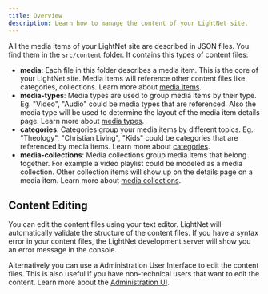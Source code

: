 ```yaml
---
title: Overview
description: Learn how to manage the content of your LightNet site.
---
```


All the media items of your LightNet site are described in JSON files. You find them in the `src/content` folder. It contains this types of content files:

- **media**: Each file in this folder describes a media item. This is the core of your LightNet site. Media Items
  will reference other content files like categories, collections. Learn more about [media items](/content/media-items).
- **media-types**: Media types are used to group media items by their type. Eg. "Video", "Audio" could be media types that are
  referenced. Also the media type will be used to determine the layout of the media item details page. Learn more about [media types](/content/media-types).
- **categories**: Categories group your media items by different topics. Eg. "Theology", "Christian Living", "Kids" could be
  categories that are referenced by media items. Learn more about [categories](/content/categories).
- **media-collections**: Media collections group media items that belong together. For example a video playlist
  could be modeled as a media collection. Other collection items will show up on the details page on a media item. Learn more about [media collections](/content/media-collections).

## Content Editing

You can edit the content files using your text editor. LightNet will automatically validate the structure of the content files.
If you have a syntax error in your content files, the LightNet development server will show you an error message in the console.

Alternatively you can use a Administration User Interface to edit the content files. This is also useful if you have non-technical users that want to edit the content. Learn more about the [Administration UI](/docs/administration-ui).
